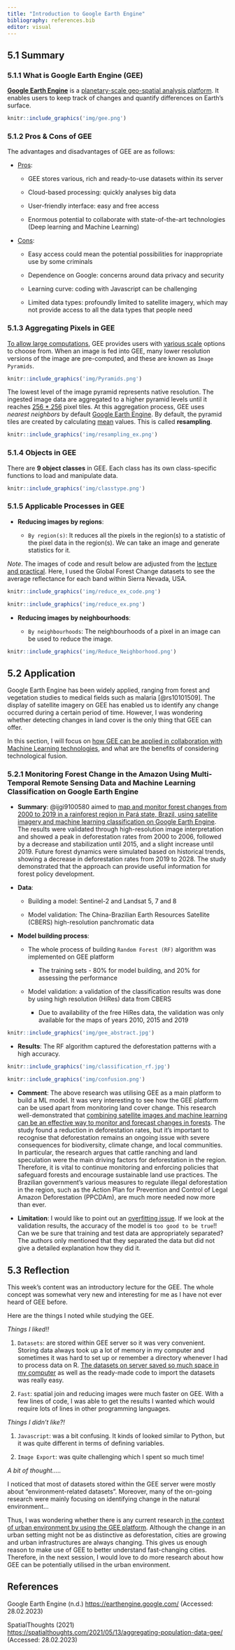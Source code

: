 ```yaml
---
title: "Introduction to Google Earth Engine"
bibliography: references.bib
editor: visual
---
```


<h2>5.1 Summary</h2>

<h3>5.1.1 What is Google Earth Engine (GEE)</h3>

[**Google Earth Engine**](https://earthengine.google.com/) is a [planetary-scale geo-spatial analysis platform]{.underline}. It enables users to keep track of changes and quantify differences on Earth's surface.

```r
knitr::include_graphics('img/gee.png')
```

<h3>5.1.2 Pros & Cons of GEE</h3>

The advantages and disadvantages of GEE are as follows:

-   [Pros]{.underline}:

    -   GEE stores various, rich and ready-to-use datasets within its server

    -   Cloud-based processing: quickly analyses big data

    -   User-friendly interface: easy and free access

    -   Enormous potential to collaborate with state-of-the-art technologies (Deep learning and Machine Learning)

-   [Cons]{.underline}:

    -   Easy access could mean the potential possibilities for inappropriate use by some criminals

    -   Dependence on Google: concerns around data privacy and security

    -   Learning curve: coding with Javascript can be challenging

    -   Limited data types: profoundly limited to satellite imagery, which may not provide access to all the data types that people need

<h3>5.1.3 Aggregating Pixels in GEE</h3>

[To allow large computations]{.underline}, GEE provides users with [various scale]{.underline} options to choose from. When an image is fed into GEE, many lower resolution versions of the image are pre-computed, and these are known as `Image Pyramids`.

```r
knitr::include_graphics('img/Pyramids.png')
```

The lowest level of the image pyramid represents native resolution. The ingested image data are aggregated to a higher pyramid levels until it reaches [256 \* 256]{.underline} pixel tiles. At this aggregation process, GEE uses *nearest neighbors* by default [Google Earth Engine](https://developers.google.com/earth-engine/guides/scale#image-pyramids). By default, the pyramid tiles are created by calculating [mean]{.underline} values. This is called **resampling**.

```r
knitr::include_graphics('img/resampling_ex.png')
```

<h3>5.1.4 Objects in GEE</h3>

There are **9 object classes** in GEE. Each class has its own class-specific functions to load and manipulate data.

```r
knitr::include_graphics('img/classtype.png')
```

<h3>5.1.5 Applicable Processes in GEE</h3>

-   **Reducing images by regions**:

    -   `By region(s)`: It reduces all the pixels in the region(s) to a statistic of the pixel data in the region(s). We can take an image and generate statistics for it.

*Note*. The images of code and result below are adjusted from the [lecture and practical](https://andrewmaclachlan.github.io/CASA0023/00-course_info.html). Here, I used the Global Forest Change datasets to see the average reflectance for each band within Sierra Nevada, USA.

```r
knitr::include_graphics('img/reduce_ex_code.png')
```

```r
knitr::include_graphics('img/reduce_ex.png')
```

-   **Reducing images by neighbourhoods**:

    -   `By neighbourhoods`: The neighbourhoods of a pixel in an image can be used to reduce the image.

```r
knitr::include_graphics('img/Reduce_Neighborhood.png')
```

<h2>5.2 Application</h2>

Google Earth Engine has been widely applied, ranging from forest and vegetation studies to medical fields such as malaria [@rs10101509]. The display of satellite imagery on GEE has enabled us to identify any change occurred during a certain period of time. However, I was wondering whether detecting changes in land cover is the only thing that GEE can offer.

In this section, I will focus on [how GEE can be applied in collaboration with Machine Learning technologies]{.underline}, and what are the benefits of considering technological fusion.

<h3>5.2.1 Monitoring Forest Change in the Amazon Using Multi-Temporal Remote Sensing Data and Machine Learning Classification on Google Earth Engine</h3>

-   **Summary**: @ijgi9100580 aimed to [map and monitor forest changes from 2000 to 2019 in a rainforest region in Pará state, Brazil, using satellite imagery and machine learning classification on Google Earth Engine]{.underline}. The results were validated through high-resolution image interpretation and showed a peak in deforestation rates from 2000 to 2006, followed by a decrease and stabilization until 2015, and a slight increase until 2019. Future forest dynamics were simulated based on historical trends, showing a decrease in deforestation rates from 2019 to 2028. The study demonstrated that the approach can provide useful information for forest policy development.

-   **Data**:

    -   Building a model: Sentinel-2 and Landsat 5, 7 and 8

    -   Model validation: The China-Brazilian Earth Resources Satellite (CBERS) high-resolution panchromatic data

-   **Model building process**:

    -   The whole process of building `Random Forest (RF)` algorithm was implemented on GEE platform

        -   The training sets - 80% for model building, and 20% for assessing the performance

    -   Model validation: a validation of the classification results was done by using high resolution (HiRes) data from CBERS

        -   Due to availability of the free HiRes data, the validation was only available for the maps of years 2010, 2015 and 2019

```r
knitr::include_graphics('img/gee_abstract.jpg')
```

-   **Results**: The RF algorithm captured the deforestation patterns with a high accuracy.

```r
knitr::include_graphics('img/classification_rf.jpg')
```

```r

knitr::include_graphics('img/confusion.png')
```

-   **Comment**: The above research was utilising GEE as a main platform to build a ML model. It was very interesting to see how the GEE platform can be used apart from monitoring land cover change. This research well-demonstrated that [combining satellite images and machine learning can be an effective way to monitor and forecast changes in forests]{.underline}. The study found a reduction in deforestation rates, but it's important to recognise that deforestation remains an ongoing issue with severe consequences for biodiversity, climate change, and local communities. In particular, the research argues that cattle ranching and land speculation were the main driving factors for deforestation in the region. Therefore, it is vital to continue monitoring and enforcing policies that safeguard forests and encourage sustainable land use practices. The Brazilian government's various measures to regulate illegal deforestation in the region, such as the Action Plan for Prevention and Control of Legal Amazon Deforestation (PPCDAm), are much more needed now more than ever.

-   **Limitation**: I would like to point out an [overfitting issue]{.underline}. If we look at the validation results, the accuracy of the model is `too good to be true`!! Can we be sure that training and test data are appropriately separated? The authors only mentioned that they separated the data but did not give a detailed explanation how they did it.

<h2>5.3 Reflection</h2>

This week's content was an introductory lecture for the GEE. The whole concept was somewhat very new and interesting for me as I have not ever heard of GEE before.

Here are the things I noted while studying the GEE.

*Things I liked!!*

1.  `Datasets`: are stored within GEE server so it was very convenient. Storing data always took up a lot of memory in my computer and sometimes it was hard to set up or remember a directory whenever I had to process data on R. [The datasets on server saved so much space in my computer]{.underline} as well as the ready-made code to import the datasets was really easy.

2.  `Fast`: [spatial join and reducing images were much faster on GEE]{.under}. With a few lines of code, I was able to get the results I wanted which would require lots of lines in other programming languages.

*Things I didn't like?!*

1.  `Javascript`: was a bit confusing. It kinds of looked similar to Python, but it was quite different in terms of defining variables.

2.  `Image Export`: was quite challenging which I spent so much time!

*A bit of thought.....*

I noticed that most of datasets stored within the GEE server were mostly about "environment-related datasets". Moreover, many of the on-going research were mainly focusing on identifying change in the natural environment...

Thus, I was wondering whether there is any current research [in the context of urban environment by using the GEE platform]{.underline}. Although the change in an urban setting might not be as distinctive as deforestation, cities are growing and urban infrastructures are always changing. This gives us enough reason to make use of GEE to better understand fast-changing cities. Therefore, in the next session, I would love to do more research about how GEE can be potentially utilised in the urban environment.

<h2>References</h2>

Google Earth Engine (n.d.) <https://earthengine.google.com/> (Accessed: 28.02.2023)

SpatialThoughts (2021) <https://spatialthoughts.com/2021/05/13/aggregating-population-data-gee/> (Accessed: 28.02.2023)
